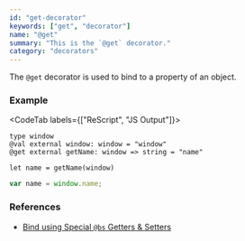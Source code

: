 ```yaml
---
id: "get-decorator"
keywords: ["get", "decorator"]
name: "@get"
summary: "This is the `@get` decorator."
category: "decorators"
---
```


The `@get` decorator is used to bind to a property of an object.

### Example

<CodeTab labels={["ReScript", "JS Output"]}>

```res
type window
@val external window: window = "window"
@get external getName: window => string = "name"

let name = getName(window)
```

```js
var name = window.name;
```

</CodeTab>

### References

- [Bind using Special `@bs` Getters & Setters](/docs/manual/latest/bind-to-js-object#bind-using-special-bs-getters--setters)
